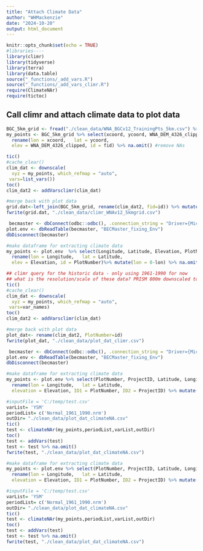 ```yaml
---
title: "Attach Climate Data"
author: "WHMackenzie"
date: "2024-10-20"
output: html_document
---
```


```r
knitr::opts_chunk$set(echo = TRUE)
#libraries----
library(climr)
library(tidyverse)
library(terra)
library(data.table)
source("_functions/_add_vars.R")
source("_functions/_add_vars_climr.R")
require(ClimateNAr)
require(tictoc)
```

## Call climr and attach climate data to plot data

```r
BGC_5km_grid <- fread("./clean_data/WNA_BGCv12_TrainingPts_5km.csv") %>% as_tibble()
my_points <- BGC_5km_grid %>% select(xcoord, ycoord, WNA_DEM_4326_clipped, fid) %>%
  rename(lon = xcoord,   lat = ycoord, 
  elev = WNA_DEM_4326_clipped, id = fid) %>% na.omit() #remove NAs

tic()
#cache_clear()
clim_dat <- downscale(
  xyz = my_points, which_refmap = "auto", 
 vars=list_vars())
toc()
clim_dat2 <- addVarsclimr(clim_dat)

#merge back with plot data 
grid.dat<-left_join(BGC_5km_grid, rename(clim_dat2, fid=id)) %>% mutate(zone = str_extract(BGC, "([A-Z]+)")) %>% select(zone, everything())
fwrite(grid.dat, "./clean_data/climr_WNAv12_5kmgrid.csv")
```


```r

 becmaster <- dbConnect(odbc::odbc(), .connection_string = "Driver={Microsoft Access Driver (*.mdb, *.accdb)}; DBQ=D:/BECMaster/BECMaster_fixing.accdb;")
plot.env <- dbReadTable(becmaster, "BECMaster_fixing_Env")
dbDisconnect(becmaster)

#make dataframe for extracting climate data
my_points <- plot.env  %>% select(Longitude, Latitude, Elevation, PlotNumber, ProjectID) %>%
  rename(lon = Longitude,   lat = Latitude, 
  elev = Elevation, id = PlotNumber)%>% mutate(lon = 0-lon) %>% na.omit() #remove NAs

## climr query for the historic data - only using 1961-1990 for now 
## what is the resolution/scale of these data? PRISM 800m downscaled to plot-level (accuracy of GPS points and elevation- double checks elev vals make bigger difference)
tic()
#cache_clear()
clim_dat <- downscale(
  xyz = my_points, which_refmap = "auto", 
 vars=var_names)
toc()
clim_dat2 <- addVarsclimr(clim_dat)

#merge back with plot data 
plot_dat<- rename(clim_dat2, PlotNumber=id)
fwrite(plot_dat, "./clean_data/plot_dat_climr.csv")

```

```r

 becmaster <- dbConnect(odbc::odbc(), .connection_string = "Driver={Microsoft Access Driver (*.mdb, *.accdb)}; DBQ=D:/BECMaster/BECMaster_fixing.accdb;")
plot.env <- dbReadTable(becmaster, "BECMaster_fixing_Env")
dbDisconnect(becmaster)

#make dataframe for extracting climate data
my_points <- plot.env %>% select(PlotNumber, ProjectID, Latitude, Longitude,  Elevation) %>%
  rename(lon = Longitude,   lat = Latitude, 
  elevation = Elevation, ID1 = PlotNumber, ID2 = ProjectID) %>% mutate(lon = 0-lon) %>% na.omit() 

#inputFile = 'C:/temp/test.csv' 
varList= 'YSM'  
periodList= c('Normal_1961_1990.nrm') 
outDir= "./clean_data/plot_dat_climateNA.csv"
tic()
test <- climateNAr(my_points,periodList,varList,outDir)
toc()
test <- addVars(test)
test <- test %>% na.omit()
fwrite(test, "./clean_data/plot_dat_climateNA.csv")

```
```r


#make dataframe for extracting climate data
my_points <- plot.env %>% select(PlotNumber, ProjectID, Latitude, Longitude,  Elevation) %>%
  rename(lon = Longitude,   lat = Latitude, 
  elevation = Elevation, ID1 = PlotNumber, ID2 = ProjectID) %>% mutate(lon = 0-lon) %>% na.omit() 

#inputFile = 'C:/temp/test.csv' 
varList= 'YSM'  
periodList= c('Normal_1961_1990.nrm') 
outDir= "./clean_data/plot_dat_climateNA.csv"
tic()
test <- climateNAr(my_points,periodList,varList,outDir)
toc()
test <- addVars(test)
test <- test %>% na.omit()
fwrite(test, "./clean_data/plot_dat_climateNA.csv")
```

